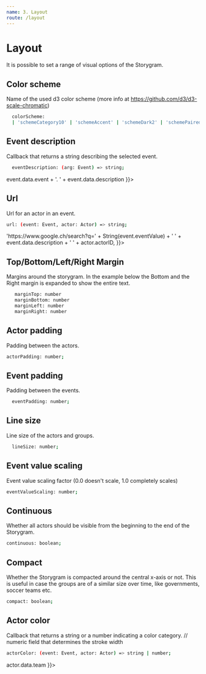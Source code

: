 ```yaml
---
name: 3. Layout
route: /layout
---
```


# Layout

It is possible to set a range of visual options of the Storygram.

## Color scheme
  Name of the used d3 color scheme (more info at https://github.com/d3/d3-scale-chromatic)
  ```sh
    colorScheme:
    | 'schemeCategory10' | 'schemeAccent' | 'schemeDark2' | 'schemePaired' | 'schemePastel1' | 'schemePastel2' | 'schemeSet1' | 'schemeSet2' | 'schemeSet3';
  ``` 

<Playground>
  <StorygramGUI data={[
    {event: 0, actors: ['a', 'b', 'c']},
    {event: 1, actors: ['d', 'b', 'e']},
    {event: 2, actors: ['d', 'a']}
  ]}
  config={ {
    dataFormat: 'array',
    eventField: 'event',
    actorArrayField: 'actors',
    colorScheme: 'schemeSet1'
  }}></StorygramGUI>
</Playground>

## Event description
  Callback that returns a string describing the selected event. 

  ```sh
    eventDescription: (arg: Event) => string;
  ``` 

<Playground>
  <StorygramGUI data={[
    {event: 0, actors: ['a', 'b', 'c'], description: 'First event'},
    {event: 1, actors: ['d', 'b', 'e'], description: 'Parallel event'},
    {event: 2, actors: ['d', 'a'], description: 'Second event'}
  ]}
  config={ {
    dataFormat: 'array',
    eventField: 'event',
    actorArrayField: 'actors',
    eventDescription: (event) => event.data.event + '. ' + event.data.description
  }}></StorygramGUI>
</Playground>

## Url
Url for an actor in an event.

  ```sh
  url: (event: Event, actor: Actor) => string;
  ``` 

<Playground>
  <StorygramGUI data={[
    {
      event: 2002, 
    actors: ['USA', 'Germany', 'Japan'], 
    description: 'Olympic Games'
    },
    {
      event: 2006, 
      actors: ['Greece', 'Senegal', 'Nicaragua'], 
      description: 'FIFA Cup'
      },
    {
      event: 2004, 
      actors: ['Greece', 'Germany'], 
      description: 'UEFA Cup'
      }
  ]}
  config={ {
    dataFormat: 'array',
    eventField: 'event',
    actorArrayField: 'actors',
    url: (event, actor) => 'https://www.google.ch/search?q=' + String(event.eventValue) + ' ' + event.data.description + ' ' + actor.actorID,
  }}></StorygramGUI>
</Playground>

## Top/Bottom/Left/Right Margin

Margins around the storygram. In the example below the Bottom and the Right margin is expanded to show the entire text.

```sh
   marginTop: number
   marginBottom: number
   marginLeft: number
   marginRight: number
``` 

<Playground>
  <StorygramGUI data={[
    {event: '1/4/2019', actors: ['a', 'b', 'c'], description: 'First event'},
    {event: '2/4/2019', actors: ['d', 'b', 'e'], description: 'Parallel event'},
    {event: '3/4/2019', actors: ['d', 'a'], description: 'Second event'}
  ]}
  config={ {
    dataFormat: 'array',
    eventField: 'event',
    actorArrayField: 'actors',
    marginBottom: 70,
    marginRight: 80
  }}></StorygramGUI>
</Playground>

## Actor padding
Padding between the actors.

  ```sh
  actorPadding: number;
``` 

<Playground>
  <StorygramGUI data={[
    {event: 0, actors: ['a', 'b', 'c']},
    {event: 1, actors: ['d', 'b', 'e']},
    {event: 2, actors: ['d', 'a']}
  ]}
  config={ {
    dataFormat: 'array',
    eventField: 'event',
    actorArrayField: 'actors',
    actorPadding: 20
  }}></StorygramGUI>
</Playground>

## Event padding
Padding between the events.

```sh
  eventPadding: number;
``` 

<Playground>
  <StorygramGUI data={[
    {event: 0, actors: ['a', 'b', 'c']},
    {event: 1, actors: ['d', 'b', 'e']},
    {event: 2, actors: ['d', 'a']}
  ]}
  config={ {
    dataFormat: 'array',
    eventField: 'event',
    actorArrayField: 'actors',
    eventPadding: 20
  }}></StorygramGUI>
</Playground>

## Line size
Line size of the actors and groups.

```sh
  lineSize: number;
``` 

<Playground>
  <StorygramGUI data={[
    {event: 0, actors: ['a', 'b', 'c']},
    {event: 1, actors: ['d', 'b', 'e']},
    {event: 2, actors: ['d', 'a']}
  ]}
  config={ {
    dataFormat: 'array',
    eventField: 'event',
    actorArrayField: 'actors',
    lineSize: 20
  }}></StorygramGUI>
</Playground>

## Event value scaling
Event value scaling factor (0.0 doesn't scale, 1.0 completely scales)

```sh
eventValueScaling: number;
``` 

<Playground>
  <StorygramGUI data={[
    {event: 0, actors: ['a', 'b', 'c']},
    {event: 2, actors: ['e', 'b']},
    {event: 10, actors: ['d', 'b', 'e']},
    {event: 12, actors: ['d', 'a']}
  ]}
  config={ {
    dataFormat: 'array',
    eventField: 'event',
    actorArrayField: 'actors',
    eventValueScaling: 0.9
  }}></StorygramGUI>
</Playground>

## Continuous
Whether all actors should be visible from the beginning to the end of the Storygram.
  
```sh
continuous: boolean;
``` 

<Playground>
  <StorygramGUI data={[
    {event: 0, actors: ['a', 'b', 'c']},
    {event: 2, actors: ['e', 'b']},
    {event: 10, actors: ['d', 'b', 'e']},
    {event: 12, actors: ['d', 'a']}
  ]}
  config={ {
    dataFormat: 'array',
    eventField: 'event',
    actorArrayField: 'actors',
    continuous: true
  }}></StorygramGUI>
</Playground>

## Compact
Whether the Storygram is compacted around the central x-axis or not. This is useful in case the groups are of a similar size over time, like governments, soccer teams etc.

  ```sh
compact: boolean;
``` 

<Playground>
  <StorygramGUI data={[
    {event: 0, actors: ['a', 'b', 'c']},
    {event: 1, actors: ['a', 'c', 'd']},
    {event: 2, actors: ['c', 'd', 'e']},
    {event: 3, actors: ['e', 'f', 'g']}
  ]}
  config={ {
    dataFormat: 'array',
    eventField: 'event',
    actorArrayField: 'actors',
    compact: true
  }}></StorygramGUI>
</Playground>

## Actor color
Callback that returns a string or a number indicating a color category. // numeric field that determines the stroke width

```sh
actorColor: (event: Event, actor: Actor) => string | number;
```

<Playground>
  <StorygramGUI data={[
    {actor: 'a', end: 1, team:'one'},
    {actor: 'b', end: 2, team:'two'},
    {actor: 'c', start: 0, team:'two'},
    {actor: 'd', start: 2, end: 3, team:'one'},
    {actor: 'e', start: 1, end: 2, team:'one'},
  ]}
  config={ {
    dataFormat: 'ranges',
    actorField: 'actor',
    startField: 'start',
    endField: 'end',
    actorColor: (actor) => actor.data.team
  }}></StorygramGUI>
</Playground>

